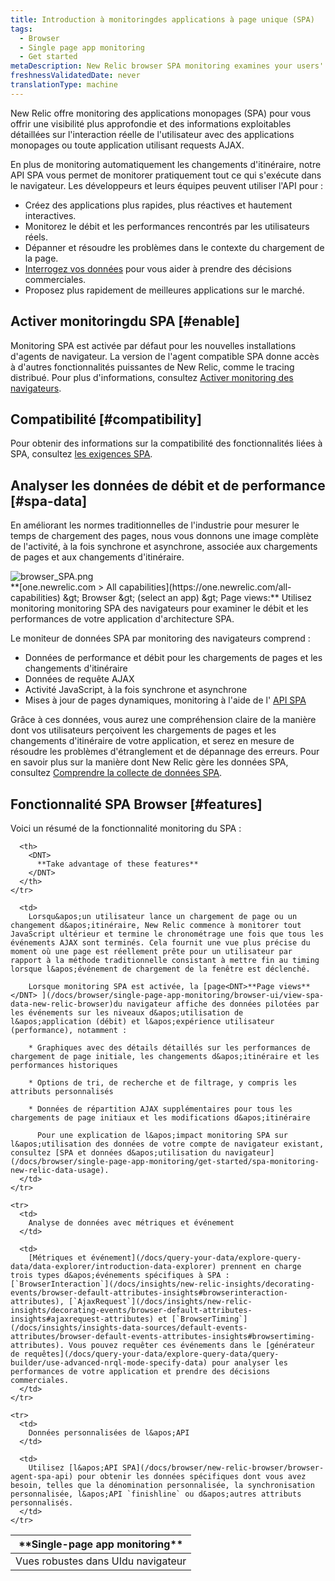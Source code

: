 ```yaml
---
title: Introduction à monitoringdes applications à page unique (SPA)
tags:
  - Browser
  - Single page app monitoring
  - Get started
metaDescription: New Relic browser SPA monitoring examines your users' experience with the frontend logic for single-page apps or any apps that pull content dynamically.
freshnessValidatedDate: never
translationType: machine
---
```


New Relic <InlinePopover type="browser" />offre monitoring des applications monopages (SPA) pour vous offrir une visibilité plus approfondie et des informations exploitables détaillées sur l&apos;interaction réelle de l&apos;utilisateur avec des applications monopages ou toute application utilisant requests AJAX.

En plus de monitoring automatiquement les changements d&apos;itinéraire, notre API SPA vous permet de monitorer pratiquement tout ce qui s&apos;exécute dans le navigateur. Les développeurs et leurs équipes peuvent utiliser l&apos;API pour :

* Créez des applications plus rapides, plus réactives et hautement interactives.
* Monitorez le débit et les performances rencontrés par les utilisateurs réels.
* Dépanner et résoudre les problèmes dans le contexte du chargement de la page.
* [Interrogez vos données](/docs/using-new-relic/data/understand-data/query-new-relic-data) pour vous aider à prendre des décisions commerciales.
* Proposez plus rapidement de meilleures applications sur le marché.

## Activer monitoringdu SPA [#enable]

Monitoring SPA est activée par défaut pour les nouvelles installations d&apos;agents de navigateur. La version de l&apos;agent compatible SPA donne accès à d&apos;autres fonctionnalités puissantes de New Relic, comme le tracing distribué. Pour plus d&apos;informations, consultez [Activer monitoring des navigateurs](/docs/browser/new-relic-browser/installation/update-browser-agent/#agent-types).

## Compatibilité [#compatibility]

Pour obtenir des informations sur la compatibilité des fonctionnalités liées à SPA, consultez [les exigences SPA](/docs/browser/new-relic-browser/getting-started/compatibility-requirements-browser-monitoring#spa).

## Analyser les données de débit et de performance [#spa-data]

En améliorant les normes traditionnelles de l&apos;industrie pour mesurer le temps de chargement des pages, nous vous donnons une image complète de l&apos;activité, à la fois synchrone et asynchrone, associée aux chargements de pages et aux changements d&apos;itinéraire.

<img title="browser_SPA.png" alt="browser_SPA.png" src="/images/browser_screenshot-full_spa-pageview.webp" />

<figcaption>
  <DNT>**[one.newrelic.com &gt; All capabilities](https://one.newrelic.com/all-capabilities) &amp;gt; Browser &amp;gt; (select an app) &amp;gt; Page views:**</DNT> Utilisez monitoring monitoring SPA des navigateurs pour examiner le débit et les performances de votre application d&apos;architecture SPA.
</figcaption>

Le moniteur de données SPA par monitoring des navigateurs comprend :

* Données de performance et débit pour les chargements de pages et les changements d&apos;itinéraire
* Données de requête AJAX
* Activité JavaScript, à la fois synchrone et asynchrone
* Mises à jour de pages dynamiques, monitoring à l&apos;aide de l&apos; [API SPA](/docs/browser/new-relic-browser/browser-agent-spa-api)

Grâce à ces données, vous aurez une compréhension claire de la manière dont vos utilisateurs perçoivent les chargements de pages et les changements d&apos;itinéraire de votre application, et serez en mesure de résoudre les problèmes d&apos;étranglement et de dépannage des erreurs. Pour en savoir plus sur la manière dont New Relic gère les données SPA, consultez [Comprendre la collecte de données SPA](/docs/browser/single-page-app-monitoring/use-spa-data/understand-spa-data-collection).

## Fonctionnalité SPA Browser [#features]

Voici un résumé de la fonctionnalité monitoring du SPA :

<table>
  <thead>
    <tr>
      <th style={{ width: "200px" }}>
        <DNT>
          **Single-page app monitoring**
        </DNT>
      </th>

      <th>
        <DNT>
          **Take advantage of these features**
        </DNT>
      </th>
    </tr>
  </thead>

  <tbody>
    <tr>
      <td>
        Vues robustes dans UIdu navigateur
      </td>

      <td>
        Lorsqu&apos;un utilisateur lance un chargement de page ou un changement d&apos;itinéraire, New Relic commence à monitorer tout JavaScript ultérieur et termine le chronométrage une fois que tous les événements AJAX sont terminés. Cela fournit une vue plus précise du moment où une page est réellement prête pour un utilisateur par rapport à la méthode traditionnelle consistant à mettre fin au timing lorsque l&apos;événement de chargement de la fenêtre est déclenché.

        Lorsque monitoring SPA est activée, la [page<DNT>**Page views**</DNT> ](/docs/browser/single-page-app-monitoring/browser-ui/view-spa-data-new-relic-browser)du navigateur affiche des données pilotées par les événements sur les niveaux d&apos;utilisation de l&apos;application (débit) et l&apos;expérience utilisateur (performance), notamment :

        * Graphiques avec des détails détaillés sur les performances de chargement de page initiale, les changements d&apos;itinéraire et les performances historiques

        * Options de tri, de recherche et de filtrage, y compris les attributs personnalisés

        * Données de répartition AJAX supplémentaires pour tous les chargements de page initiaux et les modifications d&apos;itinéraire

          Pour une explication de l&apos;impact monitoring SPA sur l&apos;utilisation des données de votre compte de navigateur existant, consultez [SPA et données d&apos;utilisation du navigateur](/docs/browser/single-page-app-monitoring/get-started/spa-monitoring-new-relic-data-usage).
      </td>
    </tr>

    <tr>
      <td>
        Analyse de données avec métriques et événement
      </td>

      <td>
        [Métriques et événement](/docs/query-your-data/explore-query-data/data-explorer/introduction-data-explorer) prennent en charge trois types d&apos;événements spécifiques à SPA : [`BrowserInteraction`](/docs/insights/new-relic-insights/decorating-events/browser-default-attributes-insights#browserinteraction-attributes), [`AjaxRequest`](/docs/insights/new-relic-insights/decorating-events/browser-default-attributes-insights#ajaxrequest-attributes) et [`BrowserTiming`](/docs/insights/insights-data-sources/default-events-attributes/browser-default-events-attributes-insights#browsertiming-attributes). Vous pouvez requêter ces événements dans le [générateur de requêtes](/docs/query-your-data/explore-query-data/query-builder/use-advanced-nrql-mode-specify-data) pour analyser les performances de votre application et prendre des décisions commerciales.
      </td>
    </tr>

    <tr>
      <td>
        Données personnalisées de l&apos;API
      </td>

      <td>
        Utilisez [l&apos;API SPA](/docs/browser/new-relic-browser/browser-agent-spa-api) pour obtenir les données spécifiques dont vous avez besoin, telles que la dénomination personnalisée, la synchronisation personnalisée, l&apos;API `finishline` ou d&apos;autres attributs personnalisés.
      </td>
    </tr>
  </tbody>
</table>